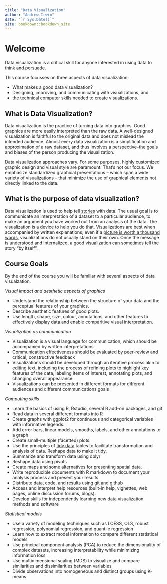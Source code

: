 ```yaml
---
title: "Data Visualization"
author: "Andrew Irwin"
date: "`r Sys.Date()`"
site: bookdown::bookdown_site
---
```


# Welcome

Data visualization is a critical skill for anyone interested in using data to think and persuade. 

This course focusses on three aspects of data visualization: 

* What makes a good data visualization?
* Designing, improving, and communicating with visualizations, and 
* the technical computer skills needed to create visualizations.

##  What is Data Visualization?

Data visualization is the practice of turning data into graphics. Good graphics are more easily interpreted than the raw data. A well-designed visualization is faithful to the original data and does not mislead the intended audience. Almost every data visualization is a simplification and approximation of a raw dataset, and thus involves a perspective--the goals and biases of the person producing the visualization.

Data visualization approaches vary. For some purposes, highly customized graphic design and visual style are paramount. That's not our focus. We emphasize standardized graphical presentations -- which span a wide variety of visualizations -- that minimize the use of graphical elements not directly linked to the data.

## What is the purpose of data visualization?

Data visualization is used to help tell [stories](https://clauswilke.com/dataviz/telling-a-story.html) with data. The usual goal is to communicate an interpretation of a dataset to a particular audience, to make an argument you have worked out from an analysis of the data. The visualization is a device to help you do that. Visualizations are best when accompanied by written explanations; even if a [picture is worth a thousand words](https://en.wikipedia.org/wiki/A_picture_is_worth_a_thousand_words), visualizations do not usually stand on their own. Once the message is understood and internalized, a good visualization can sometimes tell the story "by itself".
  
## Course Goals {#goals}

By the end of the course you will be familiar with several aspects of data visualzation.

*Visual impact and aesthetic aspects of graphics*

- Understand the relationship between the structure of your data and the perceptual features of your graphics.
- Describe aesthetic features of good plots. 
- Use length, shape, size, colour, annotations, and other features to effectively display data and enable comparitive visual interpretation.

*Visualization as communication*

- Visualization is a visual language for communication, which should be accompanied by written interpretations
- Communication effectiveness should be evaluated by peer-review and critical, constructive feedback
- Visualizations should be developed through an iterative process akin to editing text, including the process of refining plots to highlight key features of the data, labeling items of interest, annotating plots, and changing overall appearance
- Visualizations can be presented in different formats for different audiences and different communications goals

*Computing skills*

- Learn the basics of using R, Rstudio, several R add-on packages, and git
- Read data in several different formats into R
- Create graphs with ggplot2 for continuous and categorical variables with informative legends.
- Add error bars, linear models, smooths, labels, and other annotations to a graph
- Create small-multiple (facetted) plots.
- Use the principles of [tidy data](https://cran.r-project.org/web/packages/tidyr/vignettes/tidy-data.html) tables to facilitate transformation and analysis of data. Reshape data to make it tidy.
- Summarize and transform data using dplyr
- Reshape data using pivots
- Create maps and some alternatives for presenting spatial data.
- Write reproducible documents with R markdown to document your analysis process and present your results
- Distribute data, code, and results using git and github
- Access and interpret help resources (built-in help, vignettes, web pages, online discussion forums, blogs).
- Develop skills for independently learning new data visualization methods and software

*Statistical models*

- Use a variety of modeling techniques such as LOESS, OLS, robust regression, polynomial regression, and quantile regression
- Learn how to extract model information to compare different statistical models
- Use principal component analysis (PCA) to reduce the dimensionality of complex datasets, increasing interpretability while minimizing information loss
- Use multidimensional scaling (MDS) to visualize and compare similarities and dissimilarities between variables
- Divide observations into homogeneous and distinct groups using K-means

